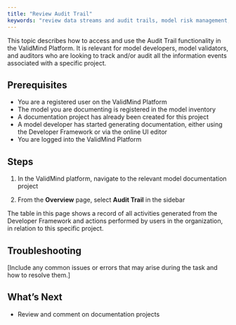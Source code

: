 ```yaml
---
title: "Review Audit Trail"
keywords: "review data streams and audit trails, model risk management, ValidMind"
---
```


This topic describes how to access and use the Audit Trail functionality in the ValidMind Platform. It is relevant for model developers, model validators, and auditors who are looking to track and/or audit all the information events associated with a specific project.

## Prerequisites

* You are a registered user on the ValidMind Platform
* The model you are documenting is registered in the model inventory
* A documentation project has already been created for this project
* A model developer has started generating documentation, either using the Developer Framework or via the online UI editor
* You are logged into the ValidMind Platform


## Steps

1. In the ValidMind platform, navigate to the relevant model documentation project

2. From the **Overview** page, select **Audit Trail** in the sidebar

The table in this page shows a record of all activities generated from the Developer Framework and actions performed by users in the organization, in relation to this specific project. 


## Troubleshooting

[Include any common issues or errors that may arise during the task and how to resolve them.]

## What's Next

* Review and comment on documentation projects
